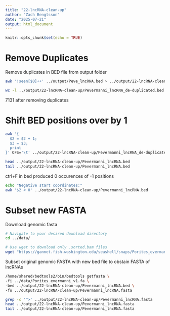 ```yaml
---
title: "22-lncRNA-clean-up"
author: "Zach Bengtsson"
date: "2025-07-21"
output: html_document
---
```


```r
knitr::opts_chunk$set(echo = TRUE)
```

# Remove Duplicates

Remove duplicates in BED file from output folder
```bash
awk '!seen[$0]++' ../output/Peve_lncRNA.bed > ../output/22-lncRNA-clean-up/Pevermanni_lncRNA_de-duplicated.bed

```

```bash
wc -l ../output/22-lncRNA-clean-up/Pevermanni_lncRNA_de-duplicated.bed
```

7131 after removing duplicates

# Shift BED positions over by 1



```bash
awk '{
  $2 = $2 + 1;
  $3 = $3;
  print
}' OFS='\t' ../output/22-lncRNA-clean-up/Pevermanni_lncRNA_de-duplicated.bed > ../output/22-lncRNA-clean-up/Pevermanni_lncRNA.bed

```

```bash
head ../output/22-lncRNA-clean-up/Pevermanni_lncRNA.bed
tail ../output/22-lncRNA-clean-up/Pevermanni_lncRNA.bed
```

ctrl+F in bed produced 0 occurences of -1 positions

```bash
echo "Negative start coordinates:" 
awk '$2 < 0' ../output/22-lncRNA-clean-up/Pevermanni_lncRNA.bed
```

# Subset new FASTA

Download genomic fasta
```bash
# Navigate to your desired download directory
cd ../data/

# Use wget to download only .sorted.bam files
wget "https://gannet.fish.washington.edu/seashell/snaps/Porites_evermanni_v1.fa"


```


Subset original genomic FASTA with new bed file to obstain FASTA of lncRNAs
```bash
/home/shared/bedtools2/bin/bedtools getfasta \
-fi ../data/Porites_evermanni_v1.fa \
-bed ../output/22-lncRNA-clean-up/Pevermanni_lncRNA.bed \
-fo ../output/22-lncRNA-clean-up/Pevermanni_lncRNA.fasta

```



```bash
grep -c '^>' ../output/22-lncRNA-clean-up/Pevermanni_lncRNA.fasta
head ../output/22-lncRNA-clean-up/Pevermanni_lncRNA.fasta
tail ../output/22-lncRNA-clean-up/Pevermanni_lncRNA.fasta
```



